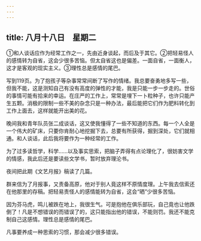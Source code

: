 ```yaml
---
---
---
```

title: 八月十八日　星期二
---




①和人谈话应作为经常工作之一，先由近身谈起，而后及于其它。②把轻易怪人的感情转为自省，这会少很多苦恼。但太自省这也是偏差。一面自省，一面衡人，这才是客观的现实主义。③理性总是感情的尾巴。

写到119页。为了抱孩子等杂事常常间断了写作的情绪。我总要奋勇地多写一些，但我不能，这是测知自己有没有高度的弹性的才能，我是只能一步一步走的。世俗的事情可能有拾来的幸运。在庄严的工作上，常常是埋下一卜粒种子，也许只能产生五颗。消极的限制一些不美的杂念只是一种办法，最后能把它们作为肥料转化到工作上面去，这样就能开出美的花。

晚间我和青年队员张二成谈话，这又使我懂得了一些不知道的东西。每一个人全是一个伟大的矿床，只要你肯耐心地挖掘下去，总要有所获得，掘到深处，它们就相通。和人谈话，此后我将要作为一种经常的工作。

为了过多读哲学，科学……以及事实思索，把脑子弄得有点论理化了，很妨害文学的情感，我此后还是要读些文学书，暂时放弃理沦书。

夜间把此期《文艺月报》稿读了几篇。

群来信为了月报事，又责备高原，他对于别人竟这样不原情度理。上午我去信索还在他那里的存稿。把轻易责怪人的感情能转为自省，这会“晒”少很多苦恼。

因为芬马虎，鸣儿被跌在地上，我很生气。可是抱他在俱乐部玩，自己竟也让他跌倒了！凡是不想错误的而错误了的，这只能指出他的错误，不能则罚。我还不能克制自己这感情。理性总是感情的尾巴。

凡事要养成一种思索的习惯，那会减少很多错误。